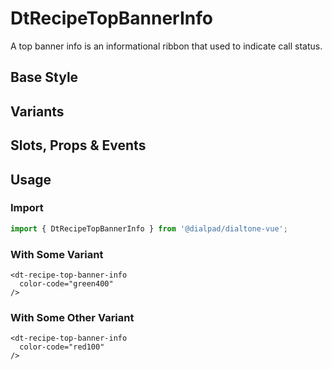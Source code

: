 
# DtRecipeTopBannerInfo

<Subtitle>
  A top banner info is an informational ribbon that used to indicate call status.
</Subtitle>

## Base Style

<Canvas>
  <Story id="recipes-notices-dtrecipetopbannerinfo--default" />
</Canvas>

## Variants

<Canvas>
  <Story id="recipes-notices-dtrecipetopbannerinfo--variants" />
</Canvas>

## Slots, Props & Events

<ArgsTable story={PRIMARY_STORY} />

## Usage

### Import

```jsx
import { DtRecipeTopBannerInfo } from '@dialpad/dialtone-vue';
```

### With Some Variant

```vue
<dt-recipe-top-banner-info
  color-code="green400"
/>
```

### With Some Other Variant

```vue
<dt-recipe-top-banner-info
  color-code="red100"
/>
```
